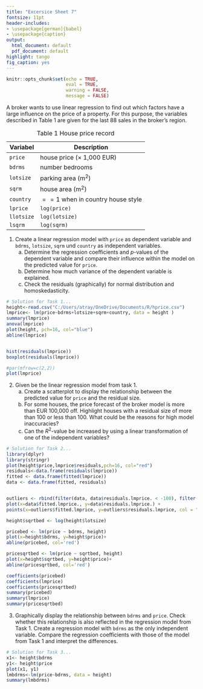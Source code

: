---
title: "Excersice Sheet 7"
fontsize: 11pt
header-includes:
- \usepackage[german]{babel}
- \usepackage{caption}
output:
  html_document: default
  pdf_document: default
highlight: tango
fig_caption: yes
---

\captionsetup[table]{labelformat=empty}


```{r setup, include=FALSE}
knitr::opts_chunk$set(echo = TRUE, 
                      eval = TRUE,
                      warning = FALSE,
                      message = FALSE)
```

A broker wants to use linear regression to find out which factors have a large influence on the price of a property. For this purpose, the variables described in Table 1 are given for the last 88 sales in the broker's region.

Table: Table 1 House price record

Variabel   | Description
---------  | -------------
`price`    | house price ($\times$ 1,000 EUR)
`bdrms`    | number bedrooms
`lotsize`  | parking area (m$^2$)
`sqrm`     | house area (m$^2$)
`country`  | $==1$ when in country house style
`lprice`   | `log(price)`
`llotsize` | `log(lotsize)`
`lsqrm`    | `log(sqrm)`

1.  Create a linear regression model with `price` as dependent variable and `bdrms`, `lotsize`, `sqrm` und `country`  as independent variables. 
    a) Determine the regression coefficients and  $p$-values of the dependent variable and compare their influence within the model on the predicted value for  `price`. 
    b) Determine how much variance of the dependent variable is explained. 
    c) Check the residuals (graphically) for normal distribution and homoskedasticity.
    
```{r}
# Solution for Task 1...
height<-read.csv("C:/Users/atray/OneDrive/Documents/R/hprice.csv")
lmprice<- lm(price~bdrms+lotsize+sqrm+country, data = height )
summary(lmprice)
anova(lmprice)
plot(height, pch=16, col="blue")
abline(lmprice)


hist(residuals(lmprice))
boxplot(residuals(lmprice))

#par(mfrow=c(2,2))
plot(lmprice)

```

2. Given be the linear regression model from task 1.
    a) Create a scatterplot to display the relationship between the predicted value for `price` and the residual size.
    b) For some houses, the price forecast of the broker model is more than EUR 100,000 off. Highlight houses with a residual size of more than 100 or less than 100. What could be the reasons for high model inaccuracies?
    c) Can the $R^2$-value be increased by using a linear transformation of one of the independent variables?

```{r}
# Solution for Task 2...
library(dplyr)
library(stringr)
plot(height$price,lmprice$residuals,pch=16, col="red")
residuals<-data.frame(residuals(lmprice))
fitted <- data.frame(fitted(lmprice))
data <- data.frame(fitted, residuals)


outliers <- rbind(filter(data, data$residuals.lmprice. < -100), filter(data, data$residuals.lmprice. >100))
plot(x=data$fitted.lmprice., y=data$residuals.lmprice.) +
points(x=outliers$fitted.lmprice, y=outliers$residuals.lmprice, col = "red", pch=10)

height$sqrtbed <- log(height$lotsize)

pricebed <- lm(price ~ bdrms, height)
plot(x=height$bdrms, y=height$price)+
abline(pricebed, col='red')

pricesqrtbed <- lm(price ~ sqrtbed, height)
plot(x=height$sqrtbed, y=height$price)+
abline(pricesqrtbed, col='red')

coefficients(pricebed) 
coefficients(lmprice) 
coefficients(pricesqrtbed)
summary(pricebed) 
summary(lmprice)
summary(pricesqrtbed)
```

3. Graphically display the relationship between `bdrms` and `price`. Check whether this relationship is also reflected in the regression model from Task 1. Create a regression model with `bdrms` as the only independent variable. Compare the regression coefficients with those of the model from Task 1 and interpret the differences. 

```{r}
# Solution for Task 3...
x1<- height$bdrms
y1<- height$price
plot(x1, y1)
lmbdrms<-lm(price~bdrms, data = height)
summary(lmbdrms)
```
